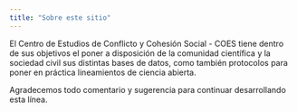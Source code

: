 ---
title: "Sobre este sitio"
---

El Centro de Estudios de Conflicto y Cohesión Social - COES tiene dentro de sus objetivos el poner a disposición de la comunidad científica y la sociedad civil sus distintas bases de datos, como también protocolos para poner en práctica lineamientos de ciencia abierta. 

Agradecemos todo comentario y sugerencia para continuar desarrollando esta línea.
